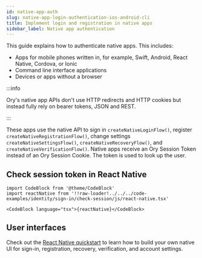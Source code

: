 ```yaml
---
id: native-app-auth
slug: native-app-login-authentication-ios-android-cli
title: Implement login and registration in native apps
sidebar_label: Native app authentication
---
```


This guide explains how to authenticate native apps. This includes:

- Apps for mobile phones written in, for example, Swift, Android, React Native, Cordova, or Ionic
- Command line interface applications
- Devices or apps without a browser

:::info

Ory's native app APIs don't use HTTP redirects and HTTP cookies but instead fully rely on bearer tokens, JSON and REST.

:::

These apps use the native API to sign in `createNativeLoginFlow()`, register `createNativeRegistrationFlow()`, change settings
`createNativeSettingsFlow()`, `createNativeRecoveryFlow()`, and `createNativeVerificationFlow()`. Native apps receive an Ory
Session Token instead of an Ory Session Cookie. The token is used to look up the user.

## Check session token in React Native

```mdx-code-block
import CodeBlock from '@theme/CodeBlock'
import reactNative from '!!raw-loader!../../../code-examples/identity/sign-in/check-session/js/react-native.tsx'

<CodeBlock language="tsx">{reactNative}</CodeBlock>
```

## User interfaces

Check out the [React Native quickstart](../../getting-started/integrate-auth/react-native.mdx) to learn how to build your own
native UI for sign-in, registration, recovery, verification, and account settings.
